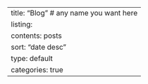 ---
title: "Blog"  # any name you want here
listing:
  contents: posts
  sort: "date desc"
  type: default
  categories: true
---
